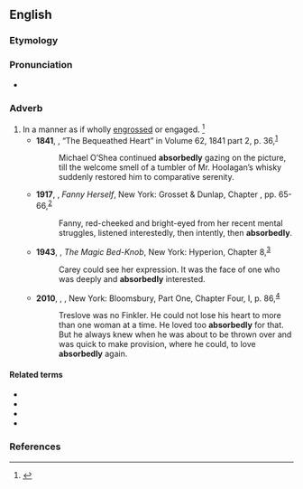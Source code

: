 ==English==

===Etymology===
{{suffix|en|absorbed|ly}}

===Pronunciation===
* {{a|US}} {{IPA|en|/æbˈsɔɹb.ɪd.li/|/æbˈzɔɹb.ɪd.li/|/əbˈsɔɹb.ɪd.li/|/əbˈzɔɹb.ɪd.li/}}

===Adverb===
{{en-adv}}

# In a manner as if wholly [[engrossed]] or engaged. {{defdate|First attested in the mid 19th century.}}<ref name=SOED>{{R:SOED5|page=9}}</ref>
#* '''1841''', {{w|Richard Brinsley Peake|R. B. Peake}}, “The Bequeathed Heart” in ''{{w|The New Monthly Magazine}}'' Volume 62, 1841 part 2, p. 36,<sup>[https://catalog.hathitrust.org/Record/010307785]</sup>
#*: Michael O’Shea continued '''absorbedly''' gazing on the picture, till the welcome smell of a tumbler of Mr. Hoolagan’s whisky suddenly restored him to comparative serenity.
#* '''1917''', {{w|Edna Ferber}}, ''Fanny Herself'', New York: Grosset & Dunlap, Chapter , pp. 65-66,<sup>[https://archive.org/details/fannyherselfbyed00ferbrich]</sup>
#*: Fanny, red-cheeked and bright-eyed from her recent mental struggles, listened interestedly, then intently, then '''absorbedly'''.
#* '''1943''', {{w|Mary Norton (author)|Mary Norton}}, ''The Magic Bed-Knob'', New York: Hyperion, Chapter 8,<sup>[https://archive.org/details/magicbedknoborho00nort]</sup>
#*: Carey could see her expression. It was the face of one who was deeply and '''absorbedly''' interested.
#* '''2010''', {{w|Howard Jacobson}}, ''{{w|The Finkler Question}}'', New York: Bloomsbury, Part One, Chapter Four, I, p. 86,<sup>[https://archive.org/details/finklerquestion00bloo]</sup>
#*: Treslove was no Finkler. He could not lose his heart to more than one woman at a time. He loved too '''absorbedly''' for that. But he always knew when he was about to be thrown over and was quick to make provision, where he could, to love '''absorbedly''' again.

====Related terms====
* {{l|en|absorb}}
* {{l|en|absorbably}}
* {{l|en|absorbently}}
* {{l|en|absorbingly}}

===References===
<references/>